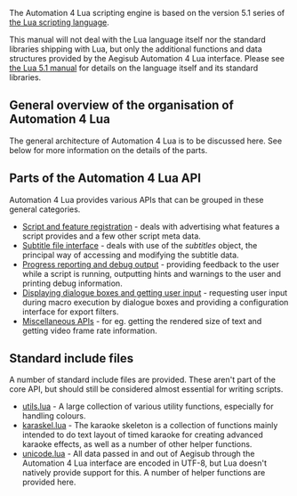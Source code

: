 The Automation 4 Lua scripting engine is based on the version 5.1 series of [http://www.lua.org the Lua scripting language].

This manual will not deal with the Lua language itself nor the standard libraries shipping with Lua, but only the additional functions and data structures provided by the Aegisub Automation 4 Lua interface. Please see [http://www.lua.org/manual/5.1/ the Lua 5.1 manual] for details on the language itself and its standard libraries.

== General overview of the organisation of Automation 4 Lua ==
The general architecture of Automation 4 Lua is to be discussed here. See below for more information on the details of the parts.
{{todo|write this}}

== Parts of the Automation 4 Lua API ==
Automation 4 Lua provides various APIs that can be grouped in these general categories.

* [[Automation 4 Lua Registration|Script and feature registration]] - deals with advertising what features a script provides and a few other script meta data.
* [[Automation 4 Lua Subtitle file interface|Subtitle file interface]] - deals with use of the ''subtitles'' object, the principal way of accessing and modifying the subtitle data.
* [[Automation 4 Lua Progress reporting|Progress reporting and debug output]] - providing feedback to the user while a script is running, outputting hints and warnings to the user and printing debug information.
* [[Automation 4 Lua Configuration dialogues|Displaying dialogue boxes and getting user input]] - requesting user input during macro execution by dialogue boxes and providing a configuration interface for export filters.
* [[Automation 4 Lua Miscellaneous APIs|Miscellaneous APIs]] - for eg. getting the rendered size of text and getting video frame rate information.

== Standard include files ==
A number of standard include files are provided. These aren't part of the core API, but should still be considered almost essential for writing scripts.

* [[Automation 4 utils.lua|utils.lua]] - A large collection of various utility functions, especially for handling colours.
* [[Automation 4 karaskel.lua|karaskel.lua]] - The karaoke skeleton is a collection of functions mainly intended to do text layout of timed karaoke for creating advanced karaoke effects, as well as a number of other helper functions.
* [[Automation 4 unicode.lua|unicode.lua]] - All data passed in and out of Aegisub through the Automation 4 Lua interface are encoded in UTF-8, but Lua doesn't natively provide support for this. A number of helper functions are provided here.
